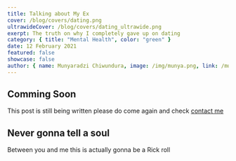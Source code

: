 ---
title: Talking about My Ex
cover: /blog/covers/dating.png
ultrawideCover: /blog/covers/dating_ultrawide.png
exerpt: The truth on why I completely gave up on dating
category: { title: "Mental Health", color: "green" }
date: 12 February 2021
featured: false
showcase: false
author: { name: Munyaradzi Chiwundura, image: /img/munya.png, link: /munya }
---

## Comming Soon

This post is still being written please do come again and check
[contact me](https://therealmunya.vercel.app)

## Never gonna tell a soul

Between you and me this is actually gonna be a Rick roll

